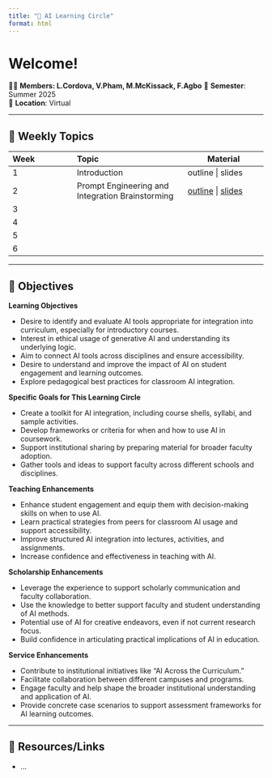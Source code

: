 ```yaml
---
title: "🤖 AI Learning Circle"
format: html
---
```


# Welcome!

👩‍🏫 **Members: L.Cordova, V.Pham, M.McKissack, F.Agbo** 📅 **Semester**: Summer 2025\
📍 **Location**: Virtual

------------------------------------------------------------------------

## 📅 Weekly Topics

| Week | Topic | Material |
|:-----------------|:------------------------------|-----------------------|
| 1 | Introduction | outline \| slides |
| 2 | Prompt Engineering and Integration Brainstorming | [outline](content/meeting-2.qmd) \| [slides](slides/meeting-2.qmd){target="_blank"} |
| 3 |  |  |
| 4 |  |  |
| 5 |  |  |
| 6 |  |  |

------------------------------------------------------------------------

## 🎯 Objectives

**Learning Objectives**

- Desire to identify and evaluate AI tools appropriate for integration into curriculum, especially for introductory courses.
- Interest in ethical usage of generative AI and understanding its underlying logic.
- Aim to connect AI tools across disciplines and ensure accessibility.
- Desire to understand and improve the impact of AI on student engagement and learning outcomes.
- Explore pedagogical best practices for classroom AI integration.

**Specific Goals for This Learning Circle**

- Create a toolkit for AI integration, including course shells, syllabi, and sample activities.
- Develop frameworks or criteria for when and how to use AI in coursework.
- Support institutional sharing by preparing material for broader faculty adoption.
- Gather tools and ideas to support faculty across different schools and disciplines.

**Teaching Enhancements**

- Enhance student engagement and equip them with decision-making skills on when to use AI.
- Learn practical strategies from peers for classroom AI usage and support accessibility.
- Improve structured AI integration into lectures, activities, and assignments.
- Increase confidence and effectiveness in teaching with AI.

**Scholarship Enhancements**

- Leverage the experience to support scholarly communication and faculty collaboration.
- Use the knowledge to better support faculty and student understanding of AI methods.
- Potential use of AI for creative endeavors, even if not current research focus.
- Build confidence in articulating practical implications of AI in education.

**Service Enhancements**

- Contribute to institutional initiatives like “AI Across the Curriculum.”
- Facilitate collaboration between different campuses and programs.
- Engage faculty and help shape the broader institutional understanding and application of AI.
- Provide concrete case scenarios to support assessment frameworks for AI learning outcomes.


------------------------------------------------------------------------

## 🚀 Resources/Links

-   ...